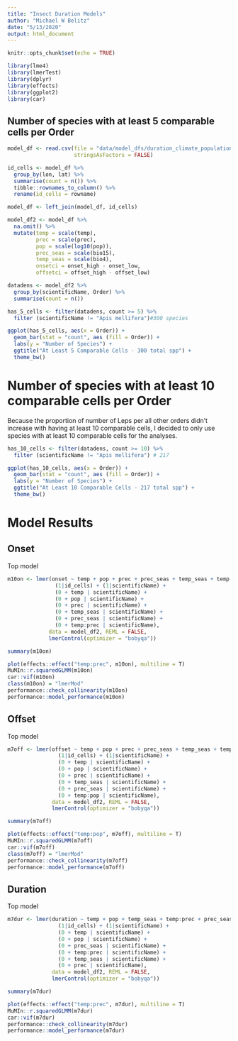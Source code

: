 ```yaml
---
title: "Insect Duration Models"
author: "Michael W Belitz"
date: "5/13/2020"
output: html_document
---
```


```r
knitr::opts_chunk$set(echo = TRUE)
```

```r
library(lme4)
library(lmerTest)
library(dplyr)
library(effects)
library(ggplot2)
library(car)
```

## Number of species with at least 5 comparable cells per Order

```r
model_df <- read.csv(file = "data/model_dfs/duration_climate_population_data.csv",
                     stringsAsFactors = FALSE) 

id_cells <- model_df %>% 
  group_by(lon, lat) %>% 
  summarise(count = n()) %>% 
  tibble::rownames_to_column() %>% 
  rename(id_cells = rowname)

model_df <- left_join(model_df, id_cells)

model_df2 <- model_df %>% 
  na.omit() %>% 
  mutate(temp = scale(temp),
         prec = scale(prec),
         pop = scale(log10(pop)),
         prec_seas = scale(bio15),
         temp_seas = scale(bio4),
         onsetci = onset_high - onset_low,
         offsetci = offset_high - offset_low)

datadens <- model_df2 %>% 
  group_by(scientificName, Order) %>% 
  summarise(count = n())

has_5_cells <- filter(datadens, count >= 5) %>% 
  filter (scientificName != "Apis mellifera")#300 species 

ggplot(has_5_cells, aes(x = Order)) + 
  geom_bar(stat = "count", aes (fill = Order)) +
  labs(y = "Number of Species") +
  ggtitle("At Least 5 Comparable Cells - 300 total spp") +
  theme_bw()
```

# Number of species with at least 10  comparable  cells per Order

Because the proportion of number of Leps per all other orders didn't increase with having at least 10 comparable cells, I decided to only use species with at least 10 comparable cells for the analyses. 

```r

has_10_cells <- filter(datadens, count >= 10) %>% 
  filter (scientificName != "Apis mellifera") # 217

ggplot(has_10_cells, aes(x = Order)) + 
  geom_bar(stat = "count", aes (fill = Order)) +
  labs(y = "Number of Species") +
  ggtitle("At Least 10 Comparable Cells - 217 total spp") +
  theme_bw()

```


# Model Results

## Onset
Top model
```r
m10on <- lmer(onset ~ temp + pop + prec + prec_seas + temp_seas + temp:prec +
               (1|id_cells) + (1|scientificName) +
               (0 + temp | scientificName) + 
               (0 + pop | scientificName) + 
               (0 + prec | scientificName) +
               (0 + temp_seas | scientificName) + 
               (0 + prec_seas | scientificName) + 
               (0 + temp:prec | scientificName),
             data = model_df2, REML = FALSE, 
             lmerControl(optimizer = "bobyqa"))

summary(m10on) 

plot(effects::effect("temp:prec", m10on), multiline = T)
MuMIn::r.squaredGLMM(m10on)
car::vif(m10on)
class(m10on) = "lmerMod"
performance::check_collinearity(m10on)
performance::model_performance(m10on)
```

## Offset
Top model
```r
m7off <- lmer(offset ~ temp + pop + prec + prec_seas + temp_seas + temp:pop +
                (1|id_cells) + (1|scientificName) +
                (0 + temp | scientificName) + 
                (0 + pop | scientificName) + 
                (0 + prec | scientificName) +
                (0 + temp_seas | scientificName) + 
                (0 + prec_seas | scientificName) +
                (0 + temp:pop | scientificName),
              data = model_df2, REML = FALSE, 
              lmerControl(optimizer = "bobyqa"))

summary(m7off) 

plot(effects::effect("temp:pop", m7off), multiline = T)
MuMIn::r.squaredGLMM(m7off)
car::vif(m7off)
class(m7off) = "lmerMod"
performance::check_collinearity(m7off)
performance::model_performance(m7off)
```

## Duration
Top model
```r
m7dur <- lmer(duration ~ temp + pop + temp_seas + temp:prec + prec_seas + prec +
                (1|id_cells) + (1|scientificName) +
                (0 + temp | scientificName) + 
                (0 + pop | scientificName) +
                (0 + prec_seas | scientificName) +
                (0 + temp:prec | scientificName) +
                (0 + temp_seas | scientificName) +
                (0 + prec | scientificName),
              data = model_df2, REML = FALSE, 
              lmerControl(optimizer = "bobyqa"))

summary(m7dur) 

plot(effects::effect("temp:prec", m7dur), multiline = T)
MuMIn::r.squaredGLMM(m7dur)
car::vif(m7dur)
performance::check_collinearity(m7dur)
performance::model_performance(m7dur)
```
